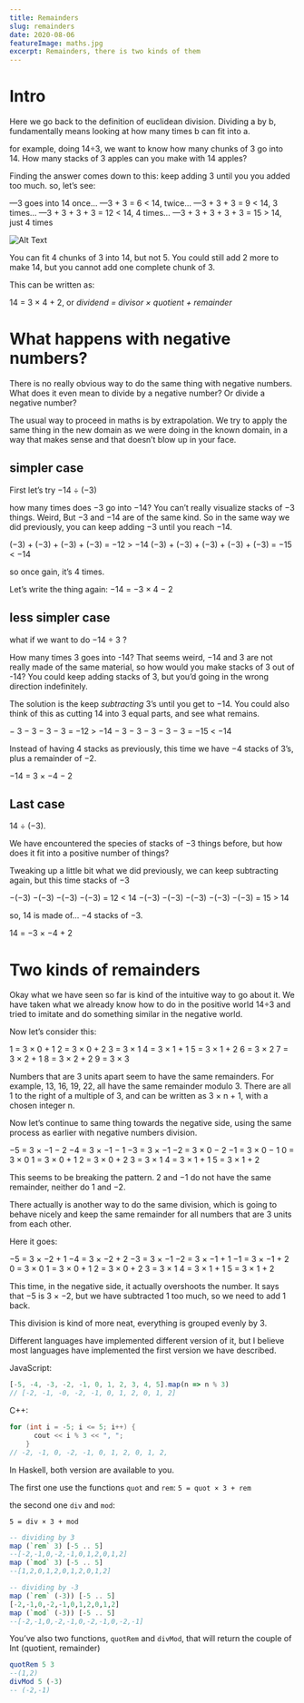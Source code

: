 ```yaml
---
title: Remainders
slug: remainders
date: 2020-08-06
featureImage: maths.jpg
excerpt: Remainders, there is two kinds of them
---
```


# Intro

Here we go back to the definition of euclidean division. Dividing a by b, fundamentally means looking at how many times b can fit into a.

for example, doing 14÷3, we want to know how many chunks of 3 go into 14. How many stacks of 3 apples can you make with 14 apples?

Finding the answer comes down to this: keep adding 3 until you you added too much. so, let’s see:

—3 goes into 14 once…
—3 + 3 = 6 < 14, twice…
—3 + 3 + 3 = 9 < 14, 3 times…
—3 + 3 + 3 + 3 = 12 < 14, 4 times…
—3 + 3 + 3 + 3 + 3 = 15 > 14, just 4 times

![Alt Text](https://dev-to-uploads.s3.amazonaws.com/i/ice0mj32rhqr5qhjnsg0.png)

You can fit 4 chunks of 3 into 14, but not 5. You could still add 2 more to make 14, but you cannot add one complete chunk of 3.

This can be written as:

14 = 3 × 4 + 2, or _dividend = divisor × quotient + remainder_

# What happens with negative numbers?

There is no really obvious way to do the same thing with negative numbers. What does it even mean to divide by a negative number? Or divide a negative number?

The usual way to proceed in maths is by extrapolation. We try to apply the same thing in the new domain as we were doing in the known domain, in a way that makes sense and that doesn’t blow up in your face.

## simpler case

First let’s try −14 ÷ (−3)

how many times does −3 go into −14? You can’t really visualize stacks of −3 things. Weird, But −3 and −14 are of the same kind. So in the same way we did previously, you can keep adding −3 until you reach −14.

(−3) + (−3) + (−3) + (−3) = −12 > −14
(−3) + (−3) + (−3) + (−3) + (−3) = −15 < −14

so once gain, it’s 4 times.

Let’s write the thing again:
−14 = −3 × 4 − 2

## less simpler case

what if we want to do −14 ÷ 3 ?

How many times 3 goes into -14? That seems weird, −14 and 3 are not really made of the same material, so how would you make stacks of 3 out of -14? You could keep adding stacks of 3, but you’d going in the wrong direction indefinitely.

The solution is the keep _subtracting_ 3’s until you get to −14. You could also think of this as cutting 14 into 3 equal parts, and see what remains.

− 3 − 3 − 3 − 3 = −12 > −14
− 3 − 3 − 3 − 3 − 3 = −15 < −14

Instead of having 4 stacks as previously, this time we have −4 stacks of 3’s, plus a remainder of −2.

−14 = 3 × −4 − 2

## Last case

14 ÷ (−3).

We have encountered the species of stacks of −3 things before, but how does it fit into a positive number of things?

Tweaking up a little bit what we did previously, we can keep subtracting again, but this time stacks of −3

−(−3) −(−3) −(−3) −(−3) = 12 < 14
−(−3) −(−3) −(−3) −(−3) −(−3) = 15 > 14

so, 14 is made of… −4 stacks of −3.

14 = −3 × −4 + 2

# Two kinds of remainders

Okay what we have seen so far is kind of the intuitive way to go about it. We have taken what we already know how to do in the positive world 14÷3 and tried to imitate and do something similar in the negative world.

Now let’s consider this:

1 = 3 × 0 + 1
2 = 3 × 0 + 2
3 = 3 × 1
4 = 3 × 1 + 1
5 = 3 × 1 + 2
6 = 3 × 2
7 = 3 × 2 + 1
8 = 3 × 2 + 2
9 = 3 × 3

Numbers that are 3 units apart seem to have the same remainders. For example, 13, 16, 19, 22, all have the same remainder modulo 3. There are all 1 to the right of a multiple of 3, and can be written as 3 × n + 1, with a chosen integer n.

Now let’s continue to same thing towards the negative side, using the same process as earlier with negative numbers division.

−5 = 3 × −1 − 2
−4 = 3 × −1 − 1
−3 = 3 × −1
−2 = 3 × 0 − 2
−1 = 3 × 0 − 1
0 = 3 × 0
1 = 3 × 0 + 1
2 = 3 × 0 + 2
3 = 3 × 1
4 = 3 × 1 + 1
5 = 3 × 1 + 2

This seems to be breaking the pattern. 2 and −1 do not have the same remainder, neither do 1 and −2.

There actually is another way to do the same division, which is going to behave nicely and keep the same remainder for all numbers that are 3 units from each other.

Here it goes:

−5 = 3 × −2 + 1
−4 = 3 × −2 + 2
−3 = 3 × −1
−2 = 3 × −1 + 1
−1 = 3 × −1 + 2
0 = 3 × 0
1 = 3 × 0 + 1
2 = 3 × 0 + 2
3 = 3 × 1
4 = 3 × 1 + 1
5 = 3 × 1 + 2

This time, in the negative side, it actually overshoots the number. It says that −5 is 3 × −2, but we have subtracted 1 too much, so we need to add 1 back.

This division is kind of more neat, everything is grouped evenly by 3.

Different languages have implemented different version of it, but I believe most languages have implemented the first version we have described.

JavaScript:

```js
[-5, -4, -3, -2, -1, 0, 1, 2, 3, 4, 5].map(n => n % 3)
// [-2, -1, -0, -2, -1, 0, 1, 2, 0, 1, 2]
```

C++:

```cpp
for (int i = -5; i <= 5; i++) {
      cout << i % 3 << ", ";
    }
// -2, -1, 0, -2, -1, 0, 1, 2, 0, 1, 2,
```

In Haskell, both version are available to you.

The first one use the functions `quot` and `rem`:
`5 = quot × 3 + rem`

the second one `div` and `mod`:

`5 = div × 3 + mod`

```hs
-- dividing by 3
map (`rem` 3) [-5 .. 5]
--[-2,-1,0,-2,-1,0,1,2,0,1,2]
map (`mod` 3) [-5 .. 5]
--[1,2,0,1,2,0,1,2,0,1,2]

-- dividing by -3
map (`rem` (-3)) [-5 .. 5]
[-2,-1,0,-2,-1,0,1,2,0,1,2]
map (`mod` (-3)) [-5 .. 5]
--[-2,-1,0,-2,-1,0,-2,-1,0,-2,-1]
```

You’ve also two functions, `quotRem` and `divMod`, that will return the couple of Int (quotient, remainder)

```hs
quotRem 5 3
--(1,2)
divMod 5 (-3)
-- (-2,-1)
```
